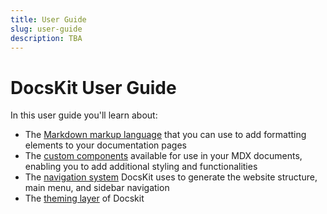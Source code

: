```yaml
---
title: User Guide
slug: user-guide
description: TBA
---
```


# DocsKit User Guide

In this user guide you'll learn about: 

- The [Markdown markup language](/user-guide/markdown/) that you can use to add formatting elements to your documentation pages
- The [custom components](/user-guide/components/) available for use in your MDX documents, enabling you to add additional styling and functionalities
- The [navigation system](/user-guide/navigation) DocsKit uses to generate the website structure, main menu, and sidebar navigation
- The [theming layer](/user-guide/theming) of Docskit
